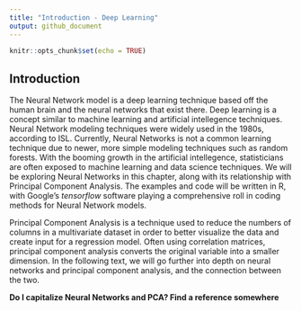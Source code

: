 ```yaml
---
title: "Introduction - Deep Learning"
output: github_document
---
```


```r
knitr::opts_chunk$set(echo = TRUE)
```

## Introduction

  The Neural Network model is a deep learning technique based off the human brain and the neural networks that exist there. Deep learning is a concept similar to machine learning and artificial intellegence techniques. Neural Network modeling techniques were widely used in the 1980s, according to ISL. Currently, Neural Networks is not a common learning technique due to newer, more simple modeling techniques such as random forests. With the booming growth in the artificial intellegence, statisticians are often exposed to machine learning and data science techniques. We will be exploring Neural Networks in this chapter, along with its relationship with Principal Component Analysis. The examples and code will be written in R, with Google's _tensorflow_ software playing a comprehensive roll in coding methods for Neural Network models.

  Principal Component Analysis is a technique used to reduce the numbers of columns in a multivariate dataset in order to better visualize the data and create input for a regression model. Often using correlation matrices, principal component analysis converts the original variable into a smaller dimension. In the following text, we will go further into depth on neural networks and principal component analysis, and the connection between the two.
  
**Do I capitalize Neural Networks and PCA? Find a reference somewhere**


